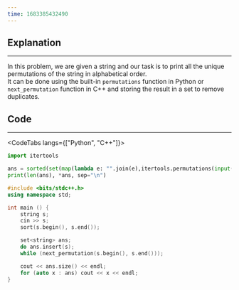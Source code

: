 ```yaml
---
time: 1683385432490
---
```


## Explanation

<hr />

In this problem, we are given a string and our task is to print all the unique permutations of the string in alphabetical order.
<br />
It can be done using the built-in `permutations` function in Python or `next_permutation` function in C++ and storing the result in a set to remove duplicates.

## Code

<hr />

<CodeTabs langs={["Python", "C++"]}>

```python
import itertools

ans = sorted(set(map(lambda e: "".join(e),itertools.permutations(input()))))
print(len(ans), *ans, sep="\n")
```

```cpp
#include <bits/stdc++.h>
using namespace std;

int main () {
    string s;
    cin >> s;
    sort(s.begin(), s.end());

    set<string> ans;
    do ans.insert(s);
    while (next_permutation(s.begin(), s.end()));

    cout << ans.size() << endl;
    for (auto x : ans) cout << x << endl;
}
```

</CodeTabs>
